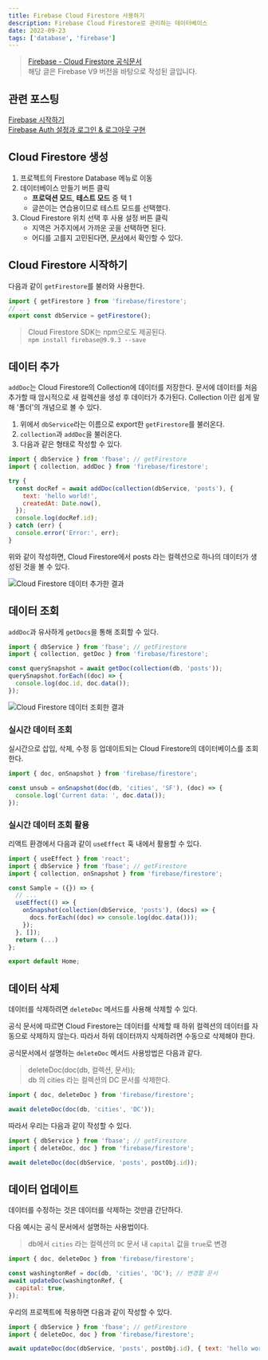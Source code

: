 ```yaml
---
title: Firebase Cloud Firestore 사용하기
description: Firebase Cloud Firestore로 관리하는 데이터베이스
date: 2022-09-23
tags: ['database', 'firebase']
---
```


> [Firebase - Cloud Firestore 공식문서](https://firebase.google.com/docs/firestore/quickstart)  
> 해당 글은 Firebase V9 버전을 바탕으로 작성된 글입니다.

## 관련 포스팅

[Firebase 시작하기](/note/database/firebase)  
[Firebase Auth 설정과 로그인 & 로그아웃 구현](/blog/firebase-auth)

## Cloud Firestore 생성

1. 프로젝트의 Firestore Database 메뉴로 이동
2. 데이터베이스 만들기 버튼 클릭
   - **프로덕션 모드**, **테스트 모드** 중 택 1
   - 글쓴이는 연습용이므로 테스트 모드를 선택했다.
3. Cloud Firestore 위치 선택 후 사용 설정 버튼 클릭
   - 지역은 거주지에서 가까운 곳을 선택하면 된다.
   - 어디를 고를지 고민된다면, [문서](https://firebase.google.com/docs/firestore/locations)에서 확인할 수 있다.

## Cloud Firestore 시작하기

다음과 같이 `getFirestore`를 불러와 사용한다.

```js:src/fbase.js
import { getFirestore } from 'firebase/firestore';
// ...
export const dbService = getFirestore();
```

> Cloud Firestore SDK는 npm으로도 제공된다.  
> `npm install firebase@9.9.3 --save`

## 데이터 추가

`addDoc`는 Cloud Firestore의 Collection에 데이터를 저장한다. 문서에 데이터를 처음 추가할 때 암시적으로 새 컬렉션을 생성 후 데이터가 추가된다.
Collection 이란 쉽게 말해 '폴더'의 개념으로 볼 수 있다.

1. 위에서 `dbService`라는 이름으로 export한 `getFirestore`를 불러온다.
2. `collection`과 `addDoc`을 불러온다.
3. 다음과 같은 형태로 작성할 수 있다.

```js
import { dbService } from 'fbase'; // getFirestore
import { collection, addDoc } from 'firebase/firestore';

try {
  const docRef = await addDoc(collection(dbService, 'posts'), {
    text: 'hello world!',
    createdAt: Date.now(),
  });
  console.log(docRef.id);
} catch (err) {
  console.error('Error:', err);
}
```

위와 같이 작성하면, Cloud Firestore에서 posts 라는 컬렉션으로 하나의 데이터가 생성된 것을 볼 수 있다.

<img
  src="/notes/database/firebase-firestore-01.png"
  alt="Cloud Firestore 데이터 추가한 결과"
/>

## 데이터 조회

`addDoc`과 유사하게 `getDocs`을 통해 조회할 수 있다.

```js
import { dbService } from 'fbase'; // getFirestore
import { collection, getDoc } from 'firebase/firestore';

const querySnapshot = await getDoc(collection(db, 'posts'));
querySnapshot.forEach((doc) => {
  console.log(doc.id, doc.data());
});
```

<img
  src="/notes/database/firebase-firestore-02.png"
  alt="Cloud Firestore 데이터 조회한 결과"
/>

### 실시간 데이터 조회

실시간으로 삽입, 삭제, 수정 등 업데이트되는 Cloud Firestore의 데이터베이스를 조회한다.

```js
import { doc, onSnapshot } from 'firebase/firestore';

const unsub = onSnapshot(doc(db, 'cities', 'SF'), (doc) => {
  console.log('Current data: ', doc.data());
});
```

### 실시간 데이터 조회 활용

리액트 환경에서 다음과 같이 `useEffect` 훅 내에서 활용할 수 있다.

```js
import { useEffect } from 'react';
import { dbService } from 'fbase'; // getFirestore
import { collection, onSnapshot } from 'firebase/firestore';

const Sample = ({}) => {
  // ...
  useEffect(() => {
    onSnapshot(collection(dbService, 'posts'), (docs) => {
      docs.forEach((doc) => console.log(doc.data()));
    });
  }, []);
  return (...)
};

export default Home;
```

## 데이터 삭제

데이터를 삭제하려면 `deleteDoc` 메서드를 사용해 삭제할 수 있다.

공식 문서에 따르면 Cloud Firestore는 데이터를 삭제할 때 하위 컬렉션의 데이터를 자동으로 삭제하지 않는다.
따라서 하위 데이터까지 삭제하려면 수동으로 삭제해야 한다.

공식문서에서 설명하는 `deleteDoc` 메서드 사용방법은 다음과 같다.

> deleteDoc(doc(db, 컬렉션, 문서));  
> db 의 cities 라는 컬렉션의 DC 문서를 삭제한다.

```js
import { doc, deleteDoc } from 'firebase/firestore';

await deleteDoc(doc(db, 'cities', 'DC'));
```

따라서 우리는 다음과 같이 작성할 수 있다.

```js
import { dbService } from 'fbase'; // getFirestore
import { deleteDoc, doc } from 'firebase/firestore';

await deleteDoc(doc(dbService, 'posts', postObj.id));
```

## 데이터 업데이트

데이터를 수정하는 것은 데이터를 삭제하는 것만큼 간단하다.

다음 예시는 공식 문서에서 설명하는 사용법이다.

> db에서 `cities` 라는 컬렉션의 `DC` 문서 내 `capital` 값을 `true`로 변경

```js
import { doc, deleteDoc } from 'firebase/firestore';

const washingtonRef = doc(db, 'cities', 'DC'); // 변경할 문서
await updateDoc(washingtonRef, {
  capital: true,
});
```

우리의 프로젝트에 적용하면 다음과 같이 작성할 수 있다.

```js
import { dbService } from 'fbase'; // getFirestore
import { deleteDoc, doc } from 'firebase/firestore';

await updateDoc(doc(dbService, 'posts', postObj.id), { text: 'hello world!' });
```
